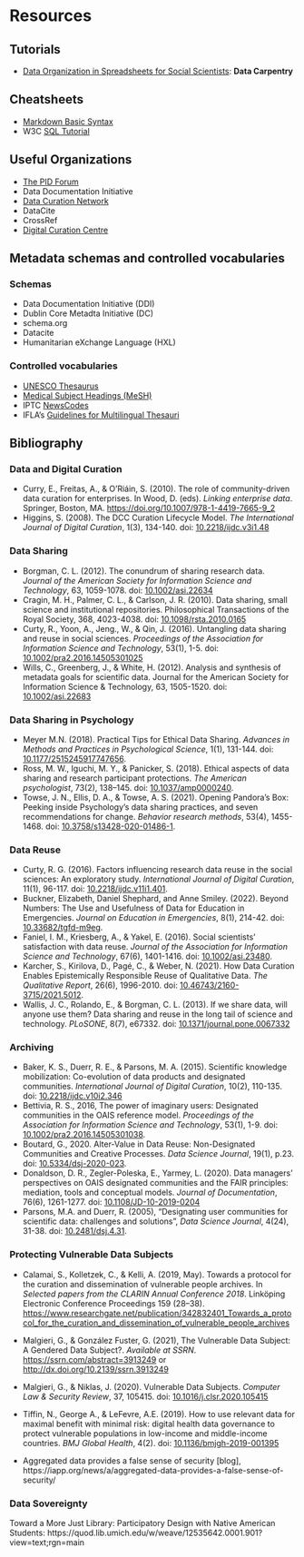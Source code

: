 # Resources

## Tutorials

- [Data Organization in Spreadsheets for Social Scientists](https://datacarpentry.org/spreadsheets-socialsci/): **Data Carpentry**

## Cheatsheets

- [Markdown Basic Syntax](https://www.markdownguide.org/basic-syntax/)
- W3C [SQL Tutorial](https://www.w3schools.com/sql/)

## Useful Organizations

- [The PID Forum](https://pidforum.org/)
- Data Documentation Initiative
- [Data Curation Network](https://datacurationnetwork.org/#)
- DataCite
- CrossRef
- [Digital Curation Centre](https://www.dcc.ac.uk/)


## Metadata schemas and controlled vocabularies

### Schemas

- Data Documentation Initiative (DDI)
- Dublin Core Metadta Initiative (DC)
- schema.org
- Datacite
- Humanitarian eXchange Language (HXL)

### Controlled vocabularies

- [UNESCO Thesaurus](http://vocabularies.unesco.org/browser/thesaurus/en/)
- [Medical Subject Headings (MeSH)](https://www.nlm.nih.gov/mesh/meshhome.html)
- IPTC [NewsCodes](https://iptc.org/standards/newscodes/)
- IFLA's [Guidelines for Multilingual
Thesauri](https://repository.ifla.org/bitstream/123456789/631/1/ifla-professional-reports-nr-115-en.pdf)


## Bibliography

### Data and Digital Curation

- Curry, E., Freitas, A., & O’Riáin, S. (2010). The role of community-driven data curation for enterprises. In Wood, D. (eds). *Linking enterprise data*. Springer, Boston, MA. <https://doi.org/10.1007/978-1-4419-7665-9_2>
- Higgins, S. (2008). The DCC Curation Lifecycle Model. *The International Journal of Digital Curation*, 1(3), 134-140. doi: [10.2218/ijdc.v3i1.48 ](https://doi.org/10.2218/ijdc.v3i1.48)

### Data Sharing

- Borgman, C. L. (2012). The conundrum of sharing research data. *Journal of the American Society for Information Science and Technology*, 63, 1059-1078. doi: [10.1002/asi.22634](https://doi.org/10.1002/asi.22634)
- Cragin, M. H., Palmer, C. L., & Carlson, J. R. (2010). Data sharing, small science and institutional repositories. Philosophical Transactions of the Royal Society, 368, 4023-4038. doi: [10.1098/rsta.2010.0165](http://doi.org/10.1098/rsta.2010.0165)
- Curty, R., Yoon, A., Jeng., W., & Qin, J. (2016). Untangling data sharing and reuse in social sciences. *Proceedings of the Association for Information Science and Technology*, 53(1), 1-5. doi: [10.1002/pra2.2016.14505301025](https://doi.org/10.1002/pra2.2016.14505301025)
- Wills, C., Greenberg, J., & White, H. (2012). Analysis and synthesis of metadata goals for scientific data. Journal for the American Society for Information Science & Technology, 63, 1505-1520. doi: [10.1002/asi.22683](https://doi.org/10.1002/asi.22683)


### Data Sharing in Psychology

- Meyer M.N. (2018). Practical Tips for Ethical Data Sharing. *Advances in Methods and Practices in Psychological Science*, 1(1), 131-144. doi: [10.1177/2515245917747656](https://journals.sagepub.com/doi/full/10.1177/2515245917747656).
- Ross, M. W., Iguchi, M. Y., & Panicker, S. (2018). Ethical aspects of data sharing and research participant protections. *The American psychologist*, 73(2), 138–145. doi: [10.1037/amp0000240](https://doi.org/10.1037/amp0000240).
- Towse, J. N., Ellis, D. A., & Towse, A. S. (2021). Opening Pandora's Box: Peeking inside Psychology's data sharing practices, and seven recommendations for change. *Behavior research methods*, 53(4), 1455-1468. doi: [10.3758/s13428-020-01486-1](https://doi.org/10.3758/s13428-020-01486-1). 

### Data Reuse

- Curty, R. G. (2016). Factors influencing research data reuse in the social sciences: An exploratory study. *International Journal of Digital Curation*, 11(1), 96-117. doi: [10.2218/ijdc.v11i1.401](https://doi.org/10.2218/ijdc.v11i1.401). 
- Buckner, Elizabeth, Daniel Shephard, and Anne Smiley. (2022). Beyond Numbers: The Use and Usefulness of Data for Education in Emergencies. *Journal on Education in Emergencies*, 8(1), 214-42. doi: [10.33682/tgfd-m9eg](https://doi.org/10.33682/tgfd-m9eg).
- Faniel, I. M., Kriesberg, A., & Yakel, E. (2016). Social scientists’ satisfaction with data reuse. *Journal of the Association for Information Science and Technology*, 67(6), 1401-1416. doi: [10.1002/asi.23480](https://doi.org/10.1002/asi.23480).
- Karcher, S., Kirilova, D., Pagé, C., & Weber, N. (2021). How Data Curation Enables Epistemically Responsible Reuse of Qualitative Data. *The Qualitative Report*, 26(6), 1996-2010. doi: [10.46743/2160-3715/2021.5012](https://doi.org/10.46743/2160-3715/2021.5012).
- Wallis, J. C., Rolando, E., & Borgman, C. L. (2013). If we share data, will anyone use them? Data sharing and reuse in the long tail of science and technology. *PLoSONE*, 8(7), e67332. doi: [10.1371/journal.pone.0067332](https://doi.org/10.1371/journal.pone.0067332)

### Archiving

- Baker, K. S., Duerr, R. E., & Parsons, M. A. (2015). Scientific knowledge mobilization: Co-evolution of data products and designated communities. *International Journal of Digital Curation*, 10(2), 110-135. doi: [10.2218/ijdc.v10i2.346](https://doi.org/10.2218/ijdc.v10i2.346) 
- Bettivia, R. S., 2016, The power of imaginary users: Designated communities in the OAIS reference model. *Proceedings of the Association for Information Science and Technology*, 53(1), 1-9. doi: [10.1002/pra2.2016.14505301038](https://doi.org/10.1002/pra2.2016.14505301038).
- Boutard, G., 2020. Alter-Value in Data Reuse: Non-Designated Communities and Creative Processes. *Data Science Journal*, 19(1), p.23. doi: [10.5334/dsj-2020-023](http://doi.org/10.5334/dsj-2020-023). 
- Donaldson, D. R., Zegler-Poleska, E., Yarmey, L. (2020). Data managers' perspectives on OAIS designated communities and the FAIR principles: mediation, tools and conceptual models. *Journal of Documentation*, 76(6), 1261-1277. doi: [10.1108/JD-10-2019-0204](https://doi.org/10.1108/JD-10-2019-0204) 
- Parsons, M.A. and Duerr, R. (2005), “Designating user communities for scientific data: challenges and solutions”, *Data Science Journal*, 4(24), 31-38. doi: [10.2481/dsj.4.31](https://doi.org/10.2481/dsj.4.31).

### Protecting Vulnerable Data Subjects

- Calamai, S., Kolletzek, C., & Kelli, A. (2019, May). Towards a protocol for the curation and dissemination of vulnerable people archives. In *Selected papers from the CLARIN Annual Conference 2018*. Linköping Electronic Conference Proceedings 159 (28–38). <https://www.researchgate.net/publication/342832401_Towards_a_protocol_for_the_curation_and_dissemination_of_vulnerable_people_archives>
- Malgieri, G., & González Fuster, G. (2021), The Vulnerable Data Subject: A Gendered Data Subject?. *Available at SSRN*. <https://ssrn.com/abstract=3913249> or <http://dx.doi.org/10.2139/ssrn.3913249>
- Malgieri, G., & Niklas, J. (2020). Vulnerable Data Subjects. *Computer Law & Security Review*, 37, 105415. doi: [10.1016/j.clsr.2020.105415](https://doi.org/10.1016/j.clsr.2020.105415) 
- Tiffin, N., George A., & LeFevre, A.E. (2019). How to use relevant data for maximal benefit with minimal risk: digital health data governance to protect vulnerable populations in low-income and middle-income countries. *BMJ Global Health*, 4(2). doi: [10.1136/bmjgh-2019-001395](http://dx.doi.org/10.1136/bmjgh-2019-001395)

- Aggregated data provides a false sense of security [blog], https://iapp.org/news/a/aggregated-data-provides-a-false-sense-of-security/

### Data Sovereignty

Toward a More Just Library: Participatory Design with Native American Students: https://quod.lib.umich.edu/w/weave/12535642.0001.901?view=text;rgn=main